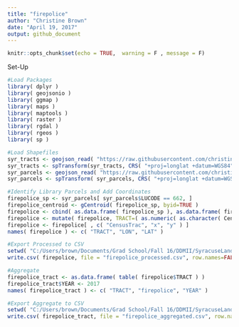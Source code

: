 ```yaml
---
title: "firepolice"
author: "Christine Brown"
date: "April 19, 2017"
output: github_document
---
```


```r
knitr::opts_chunk$set(echo = TRUE,  warning = F , message = F)
```

Set-Up
```r
#Load Packages
library( dplyr )
library( geojsonio )
library( ggmap )
library( maps )
library( maptools )
library( raster )
library( rgdal )
library( rgeos )
library( sp )

```


```r

#Load Shapefiles
syr_tracts <- geojson_read( "https://raw.githubusercontent.com/christine-brown/SyracuseLandBank/master/SHAPEFILES/SYRCensusTracts.geojson", method="local", what="sp" )
syr_tracts <- spTransform(syr_tracts, CRS( "+proj=longlat +datum=WGS84" ) )
syr_parcels <- geojson_read( "https://raw.githubusercontent.com/christine-brown/SyracuseLandBank/master/SHAPEFILES/syr_parcels.geojson", method="local", what="sp" )
syr_parcels <- spTransform( syr_parcels, CRS( "+proj=longlat +datum=WGS84" ) )

#Identify Library Parcels and Add Coordinates
firepolice_sp <- syr_parcels[ syr_parcels$LUCODE == 662, ]
firepolice_centroid <- gCentroid( firepolice_sp, byid=TRUE )
firepolice <- cbind( as.data.frame( firepolice_sp ), as.data.frame( firepolice_centroid ) )
firepolice <- mutate( firepolice, TRACT=( as.numeric( as.character( CensusTrac ) ) )/100 )
firepolice <- firepolice[ , c( "CensusTrac", "x", "y" ) ]
names( firepolice ) <- c( "TRACT", "LON", "LAT" )

#Export Processed to CSV
setwd( "C:/Users/brown/Documents/Grad School/Fall 16/DDMII/SyracuseLandBank/DATA/PROCESSED_DATA" )
write.csv( firepolice, file = "firepolice_processed.csv", row.names=FALSE )

#Aggregate
firepolice_tract <- as.data.frame( table( firepolice$TRACT ) )
firepolice_tract$YEAR <- 2017
names( firepolice_tract ) <- c( "TRACT", "firepolice", "YEAR" )

#Export Aggregate to CSV
setwd( "C:/Users/brown/Documents/Grad School/Fall 16/DDMII/SyracuseLandBank/DATA/AGGREGATED_DATA" )
write.csv( firepolice_tract, file = "firepolice_aggregated.csv", row.names=FALSE )
```